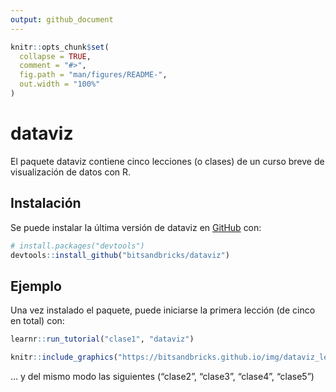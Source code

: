 ```yaml
---
output: github_document
---
```


<!-- README.md is generated from README.Rmd. Please edit that file -->

```r
knitr::opts_chunk$set(
  collapse = TRUE,
  comment = "#>",
  fig.path = "man/figures/README-",
  out.width = "100%"
)
```

# dataviz

<!-- badges: start -->
<!-- badges: end -->

El paquete dataviz contiene cinco lecciones (o clases) de un curso breve de visualización de datos con R.

## Instalación

Se puede instalar la última versión de dataviz en [GitHub](https://github.com/) con:

``` r
# install.packages("devtools")
devtools::install_github("bitsandbricks/dataviz")
```
## Ejemplo

Una vez instalado el paquete, puede iniciarse la primera lección (de cinco en total) con:

```r
learnr::run_tutorial("clase1", "dataviz")
```

```r
knitr::include_graphics("https://bitsandbricks.github.io/img/dataviz_lecci%C3%B3n_1.png")
```

... y del mismo modo las siguientes ("clase2", "clase3", "clase4", "clase5")